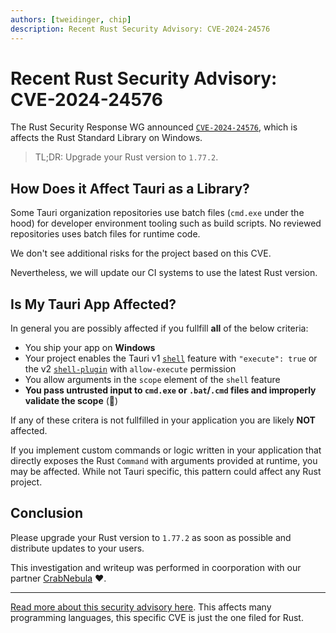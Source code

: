 ```yaml
---
authors: [tweidinger, chip]
description: Recent Rust Security Advisory: CVE-2024-24576
---
```


# Recent Rust Security Advisory: CVE-2024-24576

The Rust Security Response WG announced [`CVE-2024-24576`](https://blog.rust-lang.org/2024/04/09/cve-2024-24576.html), which is affects the Rust Standard Library on Windows.

> TL;DR: Upgrade your Rust version to `1.77.2`.

## How Does it Affect Tauri as a Library?

Some Tauri organization repositories use batch files (`cmd.exe` under the hood)
for developer environment tooling such as build scripts.
No reviewed repositories uses batch files for runtime code.

We don't see additional risks for the project based on this CVE.

Nevertheless, we will update our CI systems to use the latest Rust version.

## Is My Tauri App Affected?

In general you are possibly affected if you fullfill **all** of the below criteria:

- You ship your app on **Windows**
- Your project enables the Tauri v1 [`shell`](https://tauri.app/v1/api/js/shell/) feature with `"execute": true` or the v2 [`shell-plugin`](https://github.com/tauri-apps/plugins-workspace/tree/v2/plugins/shell) with `allow-execute` permission
- You allow arguments in the `scope` element of the `shell` feature
- **You pass untrusted input to `cmd.exe` or `.bat`/`.cmd` files and improperly validate the scope** (🚩)

If any of these critera is not fullfilled in your application you are likely **NOT** affected.

If you implement custom commands or logic written in your application that directly exposes
the Rust `Command` with arguments provided at runtime,
you may be affected. While not Tauri specific, this pattern could affect any Rust project.


## Conclusion

Please upgrade your Rust version to `1.77.2` as soon as possible and distribute updates to your users.

This investigation and writeup was performed in coorporation with our partner
[CrabNebula](https://crabnebula.dev/blog/CVE-2024-24576) :heart:.

---

[Read more about this security advisory here](https://flatt.tech/research/posts/batbadbut-you-cant-securely-execute-commands-on-windows/). This affects many programming languages, this specific CVE is just the one filed for Rust.